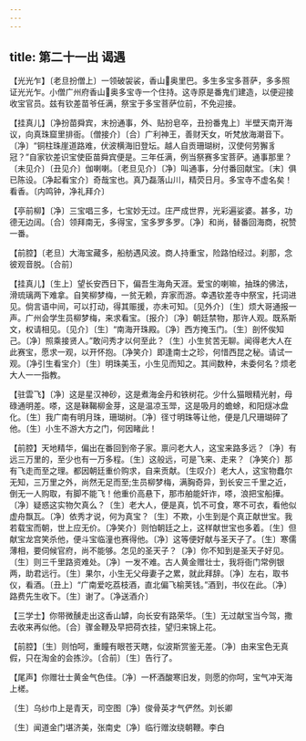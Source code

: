 ```yaml
---
---
---
```

title: 第二十一出 谒遇
---

【光光乍】〔老旦扮僧上〕一领破袈裟，香山奥里巴。多生多宝多菩萨，多多照证光光乍。小僧广州府香山奥多宝寺一个住持。这寺原是番鬼们建造，以便迎接收宝官员。兹有钦差苗爷任满，祭宝于多宝菩萨位前，不免迎接。

【挂真儿】〔净扮苗舜宾，末扮通事，外、贴扮皂卒，丑扮番鬼上〕半壁天南开海议，向真珠窟里排衙。〔僧接介〕〔合〕广利神王，善财天女，听梵放海潮音下。〔净〕“铜柱珠崖道路难，伏波横海旧登坛。越人自贡珊瑚树，汉使何劳獬豸冠？”自家钦差识宝使臣苗舜宾便是。三年任满，例当祭赛多宝菩萨。通事那里？〔未见介〕〔丑见介〕伽喇喇。〔老旦见介〕〔净〕叫通事，分付番回献宝。〔末〕俱已陈设。〔净起看宝介〕奇哉宝也。真乃磊落山川，精荧日月。多宝寺不虚名矣！看香。〔内鸣钟，净礼拜介〕

【亭前柳】〔净〕三宝唱三多，七宝妙无过。庄严成世界，光彩遍娑婆。甚多，功德无边阔。〔合〕领拜南无，多得宝，宝多罗多罗。〔净〕和尚，替番回海商，祝赞一番。

【前腔】〔老旦〕大海宝藏多，船舫遇风波。商人持重宝，险路怕经过。刹那，念彼观音脱。〔合前〕

【挂真儿】〔生上〕望长安西日下，偏吾生海角天涯。爱宝的喇嘛，抽珠的佛法，滑琉璃两下难拿。自笑柳梦梅，一贫无赖，弃家而游。幸遇钦差寺中祭宝，托词进见。倘言语中间，可以打动，得其赈援，亦未可知。〔见外介〕〔生〕烦大哥通报一声。广州会学生员柳梦梅，来求看宝。〔报介〕〔净〕朝廷禁物，那许人观。既系斯文，权请相见。〔见介〕〔生〕“南海开珠殿。〔净〕西方掩玉门。〔生〕剖怀俟知己。〔净〕照乘接贤人。”敢问秀才以何至此？〔生〕小生贫苦无聊。闻得老大人在此赛宝，愿求一观，以开怀抱。〔净笑介〕即逢南士之珍，何惜西昆之秘。请试一观。〔净引生看宝介〕〔生〕明珠美玉，小生见而知之。其间数种，未委何名？烦老大人一一指教。

【驻雲飞】〔净〕这是星汉神砂，这是煮海金丹和铁树花。少什么猫眼精光射，母碌通明差。嗏，这是靺鞨柳金芽，这是温凉玉斝，这是吸月的蟾蜍，和阳燧冰盘化。〔生〕我广南有明月珠，珊瑚树。〔净〕径寸明珠等让他，便是几尺珊瑚碎了他。〔生〕小生不游大方之门，何因睹此！

【前腔】天地精华，偏出在番回到帝子家。禀问老大人，这宝来路多远？〔净〕有远三万里的，至少也有一万多程。〔生〕这般远，可是飞来、走来？〔净笑介〕那有飞走而至之理。都因朝廷重价购求，自来贡献。〔生叹介〕老大人，这宝物蠢尔无知，三万里之外，尚然无足而至;生员柳梦梅，满胸奇异，到长安三千里之近，倒无一人购取，有脚不能飞！他重价高悬下，那市舶能奸诈，嗏，浪把宝船撶。〔净〕疑惑这实物欠真么？〔生〕老大人，便是真，饥不可食，寒不可衣，看他似虚舟飘瓦。〔净〕依秀才说，何为真宝？〔生〕不欺，小生到是个真正献世宝。我若载宝而朝，世上应无价。〔净笑介〕则怕朝廷之上，这样献世宝也多着。〔生〕但献宝龙宫笑杀他，便斗宝临潼也赛得他。〔净〕这等便好献与圣天子了。〔生〕寒儒薄相，要伺候官府，尚不能够。怎见的圣天子？〔净〕你不知到是圣天子好见。〔生〕则三千里路资难处。〔净〕一发不难。古人黄金赠壮士，我将衙门常例银两，助君远行。〔生〕果尔，小生无父母妻子之累，就此拜辞。〔净〕左右，取书仪，看酒。〔丑上〕“广南爱吃荔枝酒，直北偏飞榆荚钱。”酒到，书仪在此。〔净〕路费先生收下。〔生〕谢了。〔净送酒介〕

【三学士】你带微醺走出这香山罅，向长安有路荣华。〔生〕无过献宝当今驾，撒去收来再似他。〔合〕骤金鞭及早把荷衣挂，望归来锦上花。

【前腔】〔生〕则怕呵，重瞳有眼苍天瞎，似波斯赏鉴无差。〔净〕由来宝色无真假，只在淘金的会拣沙。〔合前〕〔生〕告行了。

【尾声】你赠壮士黄金气色佳。〔净〕一杯酒酸寒旧发，则愿的你呵，宝气冲天海上槎。

〔生〕乌纱巾上是青天，司空图〔净〕俊骨英才气俨然。刘长卿

〔生〕闻道金门堪济美，张南史〔净〕临行赠汝绕朝鞭。李白

